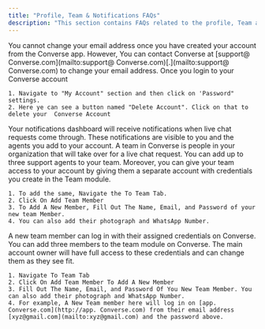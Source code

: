 ```yaml
---
title: "Profile, Team & Notifications FAQs"
description: "This section contains FAQs related to the profile, Team and notification section"
---
```


<AccordionGroup>
  <Accordion title="How to change my email ID">
    You cannot change your email address once you have created your account from the  Converse app. However, You can contact  Converse at [support@ Converse.com](mailto:support@ Converse.com)[.](mailto:support@ Converse.com) to change your email address.
  </Accordion>
  <Accordion title="How to delete my  Converse account">
    Once you login to your  Converse account

    1. Navigate to "My Account" section and then click on 'Password" settings.
    2. Here ye can see a button named "Delete Account". Click on that to delete your  Converse Account
  </Accordion>
  <Accordion title="Do I recieve any notification when any livechat request has come up">
    Your notifications dashboard will receive notifications when live chat requests come through. These notifications are visible to you and the agents you add to your account.
  </Accordion>
  <Accordion title="What is a team? How do you add a team member?">
    A team in  Converse is people in your organization that will take over for a live chat request. You can add up to three support agents to your team. Moreover, you can give your team access to your account by giving them a separate account with credentials you create in the Team module.

    1. To add the same, Navigate the To Team Tab.
    2. Click On Add Team Member
    3. To Add A New Member, Fill Out The Name, Email, and Password of your new team Member.
    4. You can also add their photograph and WhatsApp Number.
  </Accordion>
  <Accordion title="How can a new team member log into the  Converse">
    A new team member can log in with their assigned credentials on  Converse. You can add three members to the team module on  Converse. The main account owner will have full access to these credentials and can change them as they see fit.

    1. Navigate To Team Tab
    2. Click On Add Team Member To Add A New Member
    3. Fill Out The Name, Email, and Password Of You New Team Member. You can also add their photograph and WhatsApp Number.
    4. For example, A New Team member here will log in on [app. Converse.com](http://app. Converse.com) from their email address [xyz@gmail.com](mailto:xyz@gmail.com) and the password above.
  </Accordion>
</AccordionGroup>